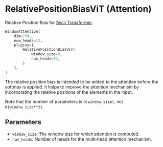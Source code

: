 
# RelativePositionBiasViT (Attention)

Relative Position Bias for [Swin Transformer](https://arxiv.org/abs/2103.14030).

```python copy
WindowAttention(
    dim=768,
    num_heads=12,
    plugins=[
        RelativePositionBiasViT(
            window_size=8,
            num_heads=12,
        )
    ],
)
```

The relative position bias is intended to be added to the attention before
the softmax is applied. It helps to improve the attention mechanism by
incorporating the relative positions of the elements in the input.

Note that the number of parameters is `O(window_size)`, not `O(window_size**2)`.

## Parameters

- `window_size`: The window size for which attention is computed.
- `num_heads`: Number of heads for the multi-head attention mechanism.
